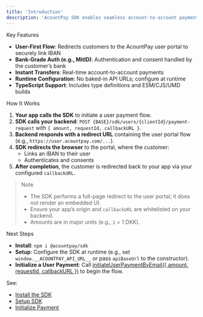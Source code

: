 ```yaml
---
title: 'Introduction'
description: 'AcountPay SDK enables seamless account-to-account payments via a user-first flow. Customers are redirected to the AcountPay user portal (user.acountpay.com) to securely link their IBAN before payment.'
---
```


Key Features

- **User-First Flow**: Redirects customers to the AcountPay user portal to securely link IBAN
- **Bank-Grade Auth (e.g., MitID)**: Authentication and consent handled by the customer’s bank
- **Instant Transfers**: Real-time account-to-account payments
- **Runtime Configuration**: No baked-in API URLs; configure at runtime
- **TypeScript Support**: Includes type definitions and ESM/CJS/UMD builds

How It Works

1. **Your app calls the SDK** to initiate a user payment flow.
2. **SDK calls your backend**: `POST {BASE}/sdk/users/{clientId}/payment-request` with `{ amount, requestId, callbackURL }`.
3. **Backend responds with a redirect URL** containing the user portal flow (e.g., `https://user.acountpay.com/...`).
4. **SDK redirects the browser** to the portal, where the customer:
   - Links an IBAN to their user
   - Authenticates and consents
5. **After completion**, the customer is redirected back to your app via your configured `callbackURL`.

> Note
> - The SDK performs a full-page redirect to the user portal; it does not render an embedded UI.
> - Ensure your app’s origin and `callbackURL` are whitelisted on your backend.
> - Amounts are in major units (e.g., `1` = 1 DKK).

Next Steps

- **Install**: `npm i @acountpay/sdk`  
- **Setup**: Configure the SDK at runtime (e.g., set `window.__ACOUNTPAY_API_URL__` or pass `apiBaseUrl` to the constructor).  
- **Initialize a User Payment**: Call [initiateUserPaymentByEmail({ amount, requestId, callbackURL })](cci:1://file:///Users/gustavjacobsen/Desktop/token-sdk-main/src/index.ts:54:2-94:3) to begin the flow.

See:
- [Install the SDK](/sdk/install_sdk)
- [Setup SDK](/sdk/setup_sdk)
- [Initialize Payment](/sdk/initialize_payment)
